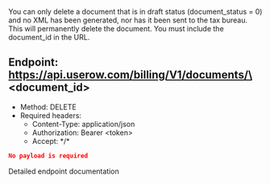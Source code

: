You can only delete a document that is in draft status (document_status = 0) and no XML has been generated, nor has it been
sent to the tax bureau.
This will permanently delete the document. You must include the document_id in the URL.

## Endpoint: https://api.userow.com/billing/V1/documents/\<document_id\>
* Method: DELETE
* Required headers:
  * Content-Type: application/json
  * Authorization: Bearer \<token\>
  * Accept: \*/\*

```json
No payload is required
```

<CardGroup cols={1}>
    <Card
        title="API Reference DELETE /documents"
        icon="terminal"
        href="/api-reference/endpoint/create-a-new-document"
    >
        Detailed endpoint documentation
    </Card>
</CardGroup>